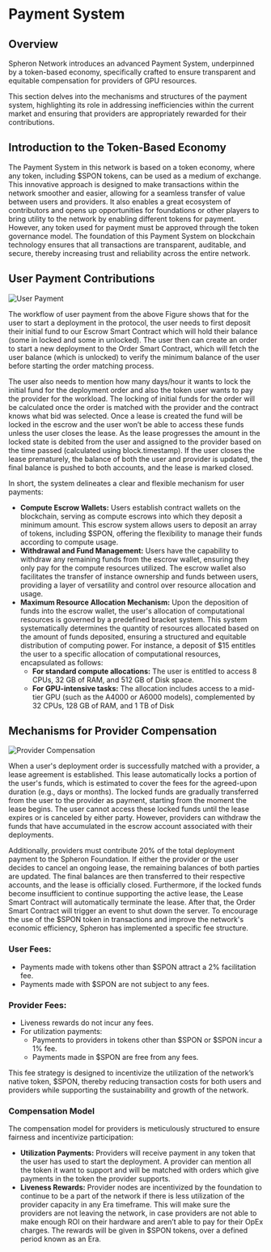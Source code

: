 
# Payment System

## Overview

Spheron Network introduces an advanced Payment System, underpinned by a token-based economy, specifically crafted to ensure transparent and equitable compensation for providers of GPU resources. 

This section delves into the mechanisms and structures of the payment system, highlighting its role in addressing inefficiencies within the current market and ensuring that providers are appropriately rewarded for their contributions.

## Introduction to the Token-Based Economy
The Payment System in this network is based on a token economy, where any token, including $SPON tokens, can be used as a medium of exchange. This innovative approach is designed to make transactions within the network smoother and easier, allowing for a seamless transfer of value between users and providers. It also enables a great ecosystem of contributors and opens up opportunities for foundations or other players to bring utility to the network by enabling different tokens for payment. However, any token used for payment must be approved through the token governance model.
The foundation of this Payment System on blockchain technology ensures that all transactions are transparent, auditable, and secure, thereby increasing trust and reliability across the entire network.

## User Payment Contributions

![User Payment](assets/user-payment.png)

The workflow of user payment from the above Figure shows that for the user to start a deployment in the protocol, the user needs to first deposit their initial fund to our Escrow Smart Contract which will hold their balance (some in locked and some in unlocked). The user then can create an order to start a new deployment to the Order Smart Contract, which will fetch the user balance (which is unlocked) to verify the minimum balance of the user before starting the order matching process.

The user also needs to mention how many days/hour it wants to lock the initial fund for the deployment order and also the token user wants to pay the provider for the workload. The locking of initial funds for the order will be calculated once the order is matched with the provider and the contract knows what bid was selected. Once a lease is created the fund will be locked in the escrow and the user won’t be able to access these funds unless the user closes the lease. As the lease progresses the amount in the locked state is debited from the user and assigned to the provider based on the time passed (calculated using block.timestamp). If the user closes the lease prematurely, the balance of both the user and provider is updated, the final balance is pushed to both accounts, and the lease is marked closed.

In short, the system delineates a clear and flexible mechanism for user payments:

- **Compute Escrow Wallets:** Users establish contract wallets on the blockchain, serving as compute escrows into which they deposit a minimum amount. This escrow system allows users to deposit an array of tokens, including $SPON, offering the flexibility to manage their funds according to compute usage.
- **Withdrawal and Fund Management:** Users have the capability to withdraw any remaining funds from the escrow wallet, ensuring they only pay for the compute resources utilized. The escrow wallet also facilitates the transfer of instance ownership and funds between users, providing a layer of versatility and control over resource allocation and usage.
- **Maximum Resource Allocation Mechanism:** Upon the deposition of funds into the escrow wallet, the user's allocation of computational resources is governed by a predefined bracket system. This system systematically determines the quantity of resources allocated based on the amount of funds deposited, ensuring a structured and equitable distribution of computing power. For instance, a deposit of $15 entitles the user to a specific allocation of computational resources, encapsulated as follows:
    - **For standard compute allocations:** The user is entitled to access 8 CPUs, 32 GB of RAM, and 512 GB of Disk space.
    - **For GPU-intensive tasks:** The allocation includes access to a mid-tier GPU (such as the A4000 or A6000 models), complemented by 32 CPUs, 128 GB of RAM, and 1 TB of Disk

## Mechanisms for Provider Compensation

![Provider Compensation](assets/provider-compensation.png)

When a user's deployment order is successfully matched with a provider, a lease agreement is established. This lease automatically locks a portion of the user's funds, which is estimated to cover the fees for the agreed-upon duration (e.g., days or months). The locked funds are gradually transferred from the user to the provider as payment, starting from the moment the lease begins. The user cannot access these locked funds until the lease expires or is canceled by either party.
However, providers can withdraw the funds that have accumulated in the escrow account associated with their deployments. 

Additionally, providers must contribute 20% of the total deployment payment to the Spheron Foundation.
If either the provider or the user decides to cancel an ongoing lease, the remaining balances of both parties are updated. The final balances are then transferred to their respective accounts, and the lease is officially closed. Furthermore, if the locked funds become insufficient to continue supporting the active lease, the Lease Smart Contract will automatically terminate the lease. After that, the Order Smart Contract will trigger an event to shut down the server.
To encourage the use of the $SPON token in transactions and improve the network's economic efficiency, Spheron has implemented a specific fee structure.

### User Fees:

- Payments made with tokens other than $SPON attract a 2% facilitation fee.
- Payments made with $SPON are not subject to any fees.

### Provider Fees:
- Liveness rewards do not incur any fees.
- For utilization payments:
    - Payments to providers in tokens other than $SPON or $SPON incur a 1% fee.
    - Payments made in $SPON are free from any fees.

This fee strategy is designed to incentivize the utilization of the network’s native token, $SPON, thereby reducing transaction costs for both users and providers while supporting the sustainability and growth of the network.

### Compensation Model
The compensation model for providers is meticulously structured to ensure fairness and incentivize participation:
- **Utilization Payments:** Providers will receive payment in any token that the user has used to start the deployment. A provider can mention all the token it want to support and will be matched with orders which give payments in the token the provider supports. 
- **Liveness Rewards:** Provider nodes are incentivized by the foundation to continue to be a part of the network if there is less utilization of the provider capacity in any Era timeframe. This will make sure the providers are not leaving the network, in case providers are not able to make enough ROI on their hardware and aren’t able to pay for their OpEx charges. The rewards will be given in $SPON tokens, over a defined period known as an Era.


<Navigation name="Payment System" />
